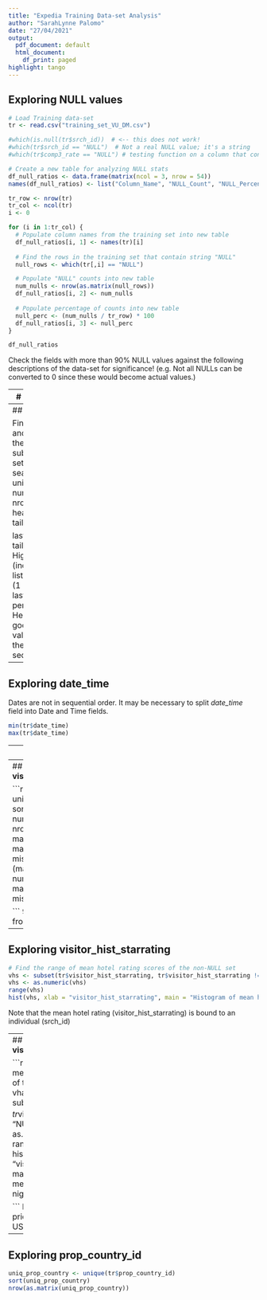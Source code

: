 ```yaml
---
title: "Expedia Training Data-set Analysis"
author: "SarahLynne Palomo"
date: "27/04/2021"
output:
  pdf_document: default
  html_document:
    df_print: paged
highlight: tango
---
```




## Exploring **NULL values**

```r
# Load Training data-set
tr <- read.csv("training_set_VU_DM.csv")

#which(is.null(tr$srch_id))  # <-- this does not work!
#which(tr$srch_id == "NULL")  # Not a real NULL value; it's a string
#which(tr$comp3_rate == "NULL") # testing function on a column that contains "NULL"

# Create a new table for analyzing NULL stats
df_null_ratios <- data.frame(matrix(ncol = 3, nrow = 54))
names(df_null_ratios) <- list("Column_Name", "NULL_Count", "NULL_Percentage")

tr_row <- nrow(tr)  
tr_col <- ncol(tr)
i <- 0

for (i in 1:tr_col) {
  # Populate column names from the training set into new table
  df_null_ratios[i, 1] <- names(tr)[i]      
  
  # Find the rows in the training set that contain string "NULL"
  null_rows <- which(tr[,i] == "NULL")      

  # Populate "NULL" counts into new table
  num_nulls <- nrow(as.matrix(null_rows))
  df_null_ratios[i, 2] <- num_nulls         
  
  # Populate percentage of counts into new table  
  null_perc <- (num_nulls / tr_row) * 100
  df_null_ratios[i, 3] <- null_perc         
}

df_null_ratios

```
Check the fields with more than 90% NULL values against the following descriptions of the data-set for significance!
(e.g. Not all NULLs can be converted to 0 since these would become actual values.)

---
# Data-set Descriptions

---
## Exploring **srch_id**

Find the unique srch_id's and count how many of them are in the submission_sample data-set:
```r

# Find unique search id's
uniq_srch <- unique(tr$srch_id)
num_uniq_srch <- nrow(as.matrix(uniq_srch))
head(uniq_srch, 10)
tail(uniq_srch, 10)

last_srch_id <- tail(uniq_srch, n=1)  # Highest srch_id in (incidentally) ascending list
perc_missing_srch <- (1 - (num_uniq_srch / last_srch_id)) * 100
perc_missing_srch
```
Here, we can see that a good portion of *srch_id* values are missing from the training data-set sequence (40%)

---
## Exploring **date_time**

Dates are not in sequential order. It may be necessary to split *date_time* field into Date and Time fields.
```r
min(tr$date_time)
max(tr$date_time)

```

---
## Exploring **site_id**

Number of website country locations
```r
uniq_site <- unique(tr$site_id)
sort(uniq_site)

```

---
## Exploring **visitor_location_country_id**

```r
uniq_visitor_country <- unique(tr$visitor_location_country_id)
sort(uniq_visitor_country)
num_uniq_v_country <- nrow(as.matrix(uniq_visitor_country))
max_uniq_v_country <- max(uniq_visitor_country)
missing_v_countries_perc <- (max_uniq_v_country - num_uniq_v_country) / max_uniq_v_country * 100
missing_v_countries_perc

```
9% of visitor countries are missing from the data-set

---
## Exploring **visitor_hist_starrating**

```r
# Find the range of mean hotel rating scores of the non-NULL set
vhs <- subset(tr$visitor_hist_starrating, tr$visitor_hist_starrating != "NULL")
vhs <- as.numeric(vhs)
range(vhs)
hist(vhs, xlab = "visitor_hist_starrating", main = "Histogram of mean hotel rating scores")

```
Note that the mean hotel rating (visitor_hist_starrating) is bound to an individual (srch_id)

---
## Exploring **visitor_hist_adr_usd**

```r
#Find the range of mean USD price per night of the non-NULL set
vha_usd <- subset(tr$visitor_hist_adr_usd, tr$visitor_hist_adr_usd != "NULL")
vha_usd <- as.numeric(vha_usd)
range(vha_usd)
hist(vha_usd, xlab = "visitor_hist_adr_usd", main = "Histogram of mean USD paid per night")

```
Most common mean price per night is 200 USD.

---
## Exploring **prop_country_id**

```r
uniq_prop_country <- unique(tr$prop_country_id)
sort(uniq_prop_country)
nrow(as.matrix(uniq_prop_country))

```

